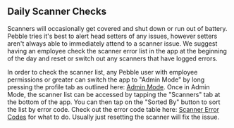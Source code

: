 
## Daily Scanner Checks

Scanners will occasionally get covered and shut down or run out of battery. Pebble tries it's best to alert head setters of any issues, however setters aren't always able to immediately attend to a scanner issue. We suggest having an employee check the scanner error list in the app at the beginning of the day and reset or switch out any scanners that have logged errors.

<PhoneImageWrapper alt="Scanner List" src={ScannerList} />

In order to check the scanner list, any Pebble user with employee permissions or greater can switch the app to "Admin Mode" by long pressing the profile tab as outlined here: [Admin Mode](/routesetting/setting-mode). Once in Admin Mode, the scanner list can be accessed by tapping the "Scanners" tab at the bottom of the app. You can then tap on the "Sorted By" button to sort the list by error code. Check out the error code table here: [Scanner Error Codes](/scanners/handling-errors) for what to do. Usually just resetting the scanner will fix the issue.